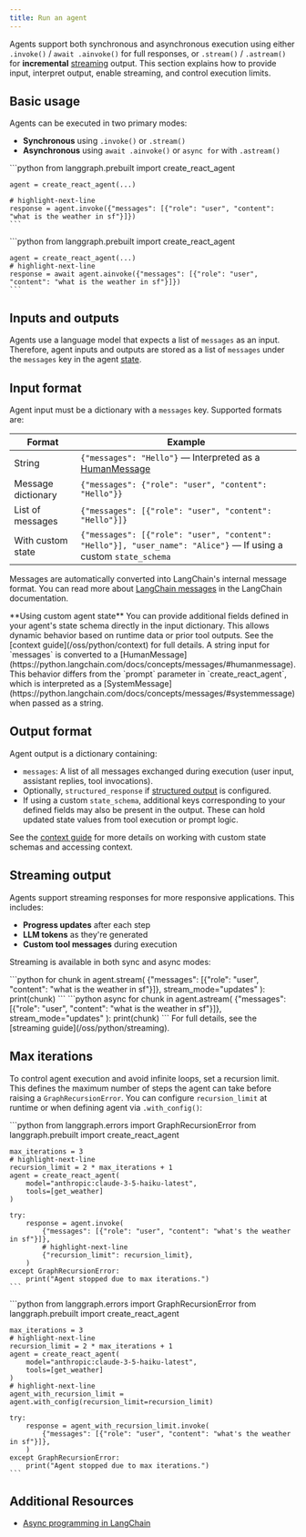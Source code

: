 ```yaml
---
title: Run an agent
---
```


Agents support both synchronous and asynchronous execution using either `.invoke()` / `await .ainvoke()` for full responses, or `.stream()` / `.astream()` for **incremental** [streaming](/oss/python/streaming) output. This section explains how to provide input, interpret output, enable streaming, and control execution limits.

## Basic usage

Agents can be executed in two primary modes:

* **Synchronous** using `.invoke()` or `.stream()`
* **Asynchronous** using `await .ainvoke()` or `async for` with `.astream()`




<Tabs>
  <Tab title="Sync invocation">
    ```python
    from langgraph.prebuilt import create_react_agent
    
    agent = create_react_agent(...)
    
    # highlight-next-line
    response = agent.invoke({"messages": [{"role": "user", "content": "what is the weather in sf"}]})
    ```
  </Tab>
  <Tab title="Async invocation">
    ```python
    from langgraph.prebuilt import create_react_agent
    
    agent = create_react_agent(...)
    # highlight-next-line
    response = await agent.ainvoke({"messages": [{"role": "user", "content": "what is the weather in sf"}]})
    ```
  </Tab>
</Tabs>




## Inputs and outputs

Agents use a language model that expects a list of `messages` as an input. Therefore, agent inputs and outputs are stored as a list of `messages` under the `messages` key in the agent [state](/oss/python/graph-api#working-with-messages-in-graph-state).

## Input format

Agent input must be a dictionary with a `messages` key. Supported formats are:

| Format | Example |
|--------------------|-------------------------------------------------------------------------------------------------------------------------------|
| String | `{"messages": "Hello"}` — Interpreted as a [HumanMessage](https://python.langchain.com/docs/concepts/messages/#humanmessage) |
| Message dictionary | `{"messages": {"role": "user", "content": "Hello"}}` |
| List of messages | `{"messages": [{"role": "user", "content": "Hello"}]}` |
| With custom state | `{"messages": [{"role": "user", "content": "Hello"}], "user_name": "Alice"}` — If using a custom `state_schema` |




Messages are automatically converted into LangChain's internal message format. You can read
more about [LangChain messages](https://python.langchain.com/docs/concepts/messages/#langchain-messages) in the LangChain documentation.




<Tip>
  **Using custom agent state**
  You can provide additional fields defined in your agent's state schema directly in the input dictionary. This allows dynamic behavior based on runtime data or prior tool outputs.
  See the [context guide](/oss/python/context) for full details.

  

</Tip>

<Note>
  A string input for `messages` is converted to a [HumanMessage](https://python.langchain.com/docs/concepts/messages/#humanmessage). This behavior differs from the `prompt` parameter in `create_react_agent`, which is interpreted as a [SystemMessage](https://python.langchain.com/docs/concepts/messages/#systemmessage) when passed as a string.

  

</Note>

## Output format

Agent output is a dictionary containing:

* `messages`: A list of all messages exchanged during execution (user input, assistant replies, tool invocations).
* Optionally, `structured_response` if [structured output](/oss/python/quickstart#6-configure-structured-output) is configured.
* If using a custom `state_schema`, additional keys corresponding to your defined fields may also be present in the output. These can hold updated state values from tool execution or prompt logic.




See the [context guide](/oss/python/context) for more details on working with custom state schemas and accessing context.

## Streaming output

Agents support streaming responses for more responsive applications. This includes:

* **Progress updates** after each step
* **LLM tokens** as they're generated
* **Custom tool messages** during execution

Streaming is available in both sync and async modes:

<Tabs>
  <Tab title="Sync streaming">
    ```python
    for chunk in agent.stream(
        {"messages": [{"role": "user", "content": "what is the weather in sf"}]},
        stream_mode="updates"
    ):
        print(chunk)
    ```
  </Tab>
  <Tab title="Async streaming">
    ```python
    async for chunk in agent.astream(
        {"messages": [{"role": "user", "content": "what is the weather in sf"}]},
        stream_mode="updates"
    ):
        print(chunk)
    ```
  </Tab>
</Tabs>




<Tip>
  For full details, see the [streaming guide](/oss/python/streaming).
</Tip>

## Max iterations

To control agent execution and avoid infinite loops, set a recursion limit. This defines the maximum number of steps the agent can take before raising a `GraphRecursionError`. You can configure `recursion_limit` at runtime or when defining agent via `.with_config()`:




<Tabs>
  <Tab title="Runtime">
    ```python
    from langgraph.errors import GraphRecursionError
    from langgraph.prebuilt import create_react_agent
    
    max_iterations = 3
    # highlight-next-line
    recursion_limit = 2 * max_iterations + 1
    agent = create_react_agent(
        model="anthropic:claude-3-5-haiku-latest",
        tools=[get_weather]
    )
    
    try:
        response = agent.invoke(
            {"messages": [{"role": "user", "content": "what's the weather in sf"}]},
            # highlight-next-line
            {"recursion_limit": recursion_limit},
        )
    except GraphRecursionError:
        print("Agent stopped due to max iterations.")
    ```
  </Tab>
  <Tab title=".with_config()">
    ```python
    from langgraph.errors import GraphRecursionError
    from langgraph.prebuilt import create_react_agent
    
    max_iterations = 3
    # highlight-next-line
    recursion_limit = 2 * max_iterations + 1
    agent = create_react_agent(
        model="anthropic:claude-3-5-haiku-latest",
        tools=[get_weather]
    )
    # highlight-next-line
    agent_with_recursion_limit = agent.with_config(recursion_limit=recursion_limit)
    
    try:
        response = agent_with_recursion_limit.invoke(
            {"messages": [{"role": "user", "content": "what's the weather in sf"}]},
        )
    except GraphRecursionError:
        print("Agent stopped due to max iterations.")
    ```
  </Tab>
</Tabs>




## Additional Resources

* [Async programming in LangChain](https://python.langchain.com/docs/concepts/async)

